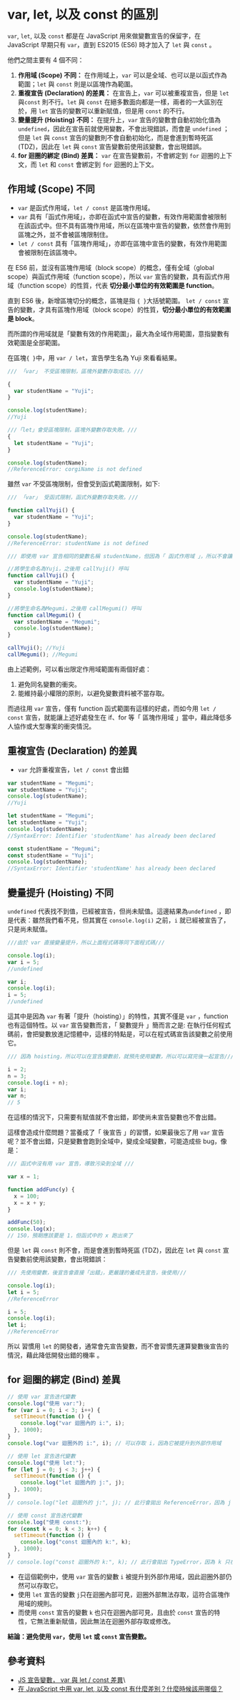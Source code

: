 # var, let, 以及 const 的區別

`var`, `let`, 以及 `const` 都是在 JavaScript 用來做變數宣告的保留字，在 JavaScript 早期只有 `var`，直到 ES2015 (ES6) 時才加入了 `let` 與 `const` 。

他們之間主要有 4 個不同：

1. **作用域 (Scope) 不同：** 在作用域上，`var` 可以是全域、也可以是以函式作為範圍；`let` 與 `const` 則是以區塊作為範圍。
2. **重複宣告 (Declaration) 的差異：** 在宣告上，`var` 可以被重複宣告，但是 `let` 與`const` 則不行。`let` 與 `const` 在絕多數面向都是一樣，兩者的一大區別在於，用 `let` 宣告的變數可以重新賦值，但是用 `const` 的不行。
3. **變量提升 (Hoisting) 不同：** 在提升上，`var` 宣告的變數會自動初始化值為 `undefined`，因此在宣告前就使用變數，不會出現錯誤，而會是 `undefined` ；但是 `let` 與 `const` 宣告的變數則不會自動初始化，而是會進到暫時死區 (TDZ)，因此在 `let` 與 `const` 宣告變數前使用該變數，會出現錯誤。
4. **for 迴圈的綁定 (Bind) 差異：** `var` 在宣告變數前，不會綁定到 `for` 迴圈的上下文，而 `let` 和 `const` 會綁定到 `for` 迴圈的上下文。

## 作用域 (Scope) 不同

- `var` 是函式作用域，`let / const` 是區塊作用域。
- `var` 具有「函式作用域」，亦即在函式中宣告的變數，有效作用範圍會被限制在該函式中。但不具有區塊作用域，所以在區塊中宣告的變數，依然會作用到區塊之外，並不會被區塊限制住。
- `let / const` 具有「區塊作用域」，亦即在區塊中宣告的變數，有效作用範圍會被限制在該區塊中。

在 ES6 前，並沒有區塊作用域（block scope）的概念，僅有全域（global scope）與函式作用域（function scope），所以 `var` 宣告的變數，具有函式作用域（function scope）的性質，代表 **切分最小單位的有效範圍是 function**。

直到 ES6 後，新增區塊切分的概念，區塊是指 `{ }`大括號範圍。 `let / const` 宣告的變數，才具有區塊作用域（block scope）的性質，**切分最小單位的有效範圍是 block**。

而所謂的作用域就是「變數有效的作用範圍」，最大為全域作用範圍，意指變數有效範圍是全部範圍。

在區塊`{ }`中，用 `var / let`，宣告學生名為 Yuji 來看看結果。

```js
/// 「var」 不受區塊限制，區塊外變數存取成功。///

{
  var studentName = "Yuji";
}

console.log(studentName);
//Yuji
```

```js
///「let」會受區塊限制，區塊外變數存取失敗。///
{
  let studentName = "Yuji";
}

console.log(studentName);
//ReferenceError: corgiName is not defined
```

雖然 `var` 不受區塊限制，但會受到函式範圍限制，如下:

```js
/// 「var」 受函式限制，函式外變數存取失敗。///

function callYuji() {
  var studentName = "Yuji";
}

console.log(studentName);
//ReferenceError: studentName is not defined
```

```js
/// 即使用 var 宣告相同的變數名稱 studentName，但因為「 函式作用域 」，所以不會讓同名變數衝突。 ///

//將學生命名為Yuji，之後用 callYuji() 呼叫
function callYuji() {
  var studentName = "Yuji";
  console.log(studentName);
}

//將學生命名為Megumi，之後用 callMegumi() 呼叫
function callMegumi() {
  var studentName = "Megumi";
  console.log(studentName);
}

callYuji(); //Yuji
callMegumi(); //Megumi
```

由上述範例，可以看出限定作用域範圍有兩個好處：

1. 避免同名變數的衝突。
2. 能維持最小權限的原則，以避免變數資料被不當存取。

而過往用 `var` 宣告，僅有 function 函式範圍有這樣的好處，而如今用 `let / const` 宣告，就能讓上述好處發生在 if、for 等「 區塊作用域 」當中，藉此降低多人協作或大型專案的衝突情況。

## 重複宣告 (Declaration) 的差異

- `var` 允許重複宣告，`let / const` 會出錯

```js
var studentName = "Megumi";
var studentName = "Yuji";
console.log(studentName);
//Yuji

let studentName = "Megumi";
let studentName = "Yuji";
console.log(studentName);
//SyntaxError: Identifier 'studentName' has already been declared

const studentName = "Megumi";
const studentName = "Yuji";
console.log(studentName);
//SyntaxError: Identifier 'studentName' has already been declared
```

## 變量提升 (Hoisting) 不同

`undefined` 代表找不到值，已經被宣告，但尚未賦值。這邊結果為`undefined` ，即是代表：雖然我們看不見，但其實在 `console.log(i)` 之前，`i` 就已經被宣告了，只是尚未賦值。

```js
///由於 var 直接變量提升，所以上面程式碼等同下面程式碼///

console.log(i);
var i = 5;
//undefined

var i;
console.log(i);
i = 5;
//undefined
```

這其中是因為 `var` 有著「提升（hoisting）」的特性，其實不僅是 `var` ，function 也有這個特性。以 `var` 宣告變數而言，「 變數提升 」簡而言之是: 在執行任何程式碼前，會把變數放進記憶體中，這樣的特點是，可以在程式碼宣告該變數之前使用它。

```js
/// 因為 hoisting，所以可以在宣告變數前，就預先使用變數，所以可以寫完後一起宣告///

i = 2;
n = 3;
console.log(i + n);
var i;
var n;
// 5
```

在這樣的情況下，只需要有賦值就不會出錯，即使尚未宣告變數也不會出錯。

這樣會造成什麼問題？當養成了「 後宣告 」的習慣，如果最後忘了用 `var` 宣告呢？並不會出錯，只是變數會跑到全域中，變成全域變數，可能造成些 bug，像是：

```js
/// 函式中沒有用 var 宣告，導致污染到全域 ///

var x = 1;

function addFunc(y) {
  x = 100;
  x = x + y;
}

addFunc(50);
console.log(x);
// 150，預期應該要是 1，但函式中的 x 跑出來了
```

但是 `let` 與 `const` 則不會，而是會進到暫時死區 (TDZ)，因此在 `let` 與 `const` 宣告變數前使用該變數，會出現錯誤：

```js
/// 先使用變數，後宣告會直接「出錯」，更嚴謹的養成先宣告，後使用///

console.log(i);
let i = 5;
//ReferenceError

i = 5;
console.log(i);
let i;
//ReferenceError
```

所以 習慣用 `let` 的開發者，通常會先宣告變數，而不會習慣先運算變數後宣告的情況，藉此降低開發出錯的機率 。

## for 迴圈的綁定 (Bind) 差異

```js
// 使用 var 宣告迭代變數
console.log("使用 var:");
for (var i = 0; i < 3; i++) {
  setTimeout(function () {
    console.log("var 迴圈內的 i:", i);
  }, 1000);
}
console.log("var 迴圈外的 i:", i); // 可以存取 i，因為它被提升到外部作用域

// 使用 let 宣告迭代變數
console.log("使用 let:");
for (let j = 0; j < 3; j++) {
  setTimeout(function () {
    console.log("let 迴圈內的 j:", j);
  }, 1000);
}
// console.log("let 迴圈外的 j:", j); // 此行會拋出 ReferenceError，因為 j 只在迴圈內可見

// 使用 const 宣告迭代變數
console.log("使用 const:");
for (const k = 0; k < 3; k++) {
  setTimeout(function () {
    console.log("const 迴圈內的 k:", k);
  }, 1000);
}
// console.log("const 迴圈外的 k:", k); // 此行會拋出 TypeError，因為 k 只在迴圈內可見且不可重新賦值
```

- 在這個範例中，使用 `var` 宣告的變數 `i` 被提升到外部作用域，因此迴圈外部仍然可以存取它。
- 使用 `let` 宣告的變數 `j`只在迴圈內部可見，迴圈外部無法存取，這符合區塊作用域的規則。
- 而使用 `const` 宣告的變數 `k` 也只在迴圈內部可見，且由於 `const` 宣告的特性，它無法重新賦值，因此無法在迴圈外部存取或修改。

**結論：避免使用 `var`，使用 `let` 或 `const` 宣告變數。**

## 參考資料

- [JS 宣告變數， var 與 let / const 差異](https://www.programfarmer.com/articles/2020/javascript-var-let-const-for-loop)\
- [在 JavaScript 中用 var, let, 以及 const 有什麼差別？什麼時候該用哪個？](https://www.explainthis.io/zh-hant/swe/js-var-let-const-in-javascript)
